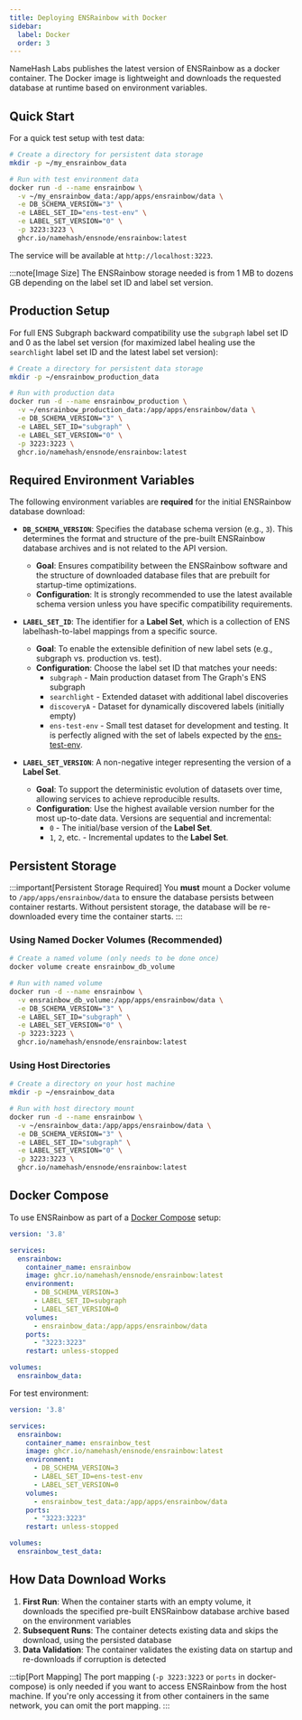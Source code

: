 ```yaml
---
title: Deploying ENSRainbow with Docker
sidebar:
  label: Docker
  order: 3
---
```



NameHash Labs publishes the latest version of ENSRainbow as a docker container. The Docker image is lightweight and downloads the requested database at runtime based on environment variables.

## Quick Start

For a quick test setup with test data:

```bash
# Create a directory for persistent data storage
mkdir -p ~/my_ensrainbow_data

# Run with test environment data
docker run -d --name ensrainbow \
  -v ~/my_ensrainbow_data:/app/apps/ensrainbow/data \
  -e DB_SCHEMA_VERSION="3" \
  -e LABEL_SET_ID="ens-test-env" \
  -e LABEL_SET_VERSION="0" \
  -p 3223:3223 \
  ghcr.io/namehash/ensnode/ensrainbow:latest
```

The service will be available at `http://localhost:3223`.

:::note[Image Size]
The ENSRainbow storage needed is from 1 MB to dozens GB depending on the label set ID and label set version.
## Production Setup

For full ENS Subgraph backward compatibility use the `subgraph` label set ID and 0 as the label set version (for maximized label healing use the `searchlight` label set ID and the latest label set version):

```bash
# Create a directory for persistent data storage
mkdir -p ~/ensrainbow_production_data

# Run with production data
docker run -d --name ensrainbow_production \
  -v ~/ensrainbow_production_data:/app/apps/ensrainbow/data \
  -e DB_SCHEMA_VERSION="3" \
  -e LABEL_SET_ID="subgraph" \
  -e LABEL_SET_VERSION="0" \
  -p 3223:3223 \
  ghcr.io/namehash/ensnode/ensrainbow:latest
```

## Required Environment Variables

The following environment variables are **required** for the initial ENSRainbow database download:

- **`DB_SCHEMA_VERSION`**: Specifies the database schema version (e.g., `3`). This determines the format and structure of the pre-built ENSRainbow database archives and is not related to the API version.
  - **Goal**: Ensures compatibility between the ENSRainbow software and the structure of downloaded database files that are prebuilt for startup-time optimizations.
  - **Configuration**: It is strongly recommended to use the latest available schema version unless you have specific compatibility requirements.

- **`LABEL_SET_ID`**: The identifier for a **Label Set**, which is a collection of ENS labelhash-to-label mappings from a specific source.
  - **Goal**: To enable the extensible definition of new label sets (e.g., subgraph vs. production vs. test).
  - **Configuration**: Choose the label set ID that matches your needs: 
    - `subgraph` - Main production dataset from The Graph's ENS subgraph
    - `searchlight` - Extended dataset with additional label discoveries
    - `discoveryA` - Dataset for dynamically discovered labels (initially empty)
    - `ens-test-env` - Small test dataset for development and testing. It is   perfectly aligned with the set of labels expected by the [ens-test-env](https://github.com/ensdomains/ens-test-env).

- **`LABEL_SET_VERSION`**: A non-negative integer representing the version of a **Label Set**.
  - **Goal**: To support the deterministic evolution of datasets over time, allowing services to achieve reproducible results.
  - **Configuration**: Use the highest available version number for the most up-to-date data. Versions are sequential and incremental:
    - `0` - The initial/base version of the **Label Set**.
    - `1`, `2`, etc. - Incremental updates to the **Label Set**.

## Persistent Storage

:::important[Persistent Storage Required]
You **must** mount a Docker volume to `/app/apps/ensrainbow/data` to ensure the database persists between container restarts. Without persistent storage, the database will be re-downloaded every time the container starts.
:::

### Using Named Docker Volumes (Recommended)

```bash
# Create a named volume (only needs to be done once)
docker volume create ensrainbow_db_volume

# Run with named volume
docker run -d --name ensrainbow \
  -v ensrainbow_db_volume:/app/apps/ensrainbow/data \
  -e DB_SCHEMA_VERSION="3" \
  -e LABEL_SET_ID="subgraph" \
  -e LABEL_SET_VERSION="0" \
  -p 3223:3223 \
  ghcr.io/namehash/ensnode/ensrainbow:latest
```

### Using Host Directories

```bash
# Create a directory on your host machine
mkdir -p ~/ensrainbow_data

# Run with host directory mount
docker run -d --name ensrainbow \
  -v ~/ensrainbow_data:/app/apps/ensrainbow/data \
  -e DB_SCHEMA_VERSION="3" \
  -e LABEL_SET_ID="subgraph" \
  -e LABEL_SET_VERSION="0" \
  -p 3223:3223 \
  ghcr.io/namehash/ensnode/ensrainbow:latest
```

## Docker Compose

To use ENSRainbow as part of a [Docker Compose](https://docs.docker.com/compose/) setup:

```yml
version: '3.8'

services:
  ensrainbow:
    container_name: ensrainbow
    image: ghcr.io/namehash/ensnode/ensrainbow:latest
    environment:
      - DB_SCHEMA_VERSION=3
      - LABEL_SET_ID=subgraph
      - LABEL_SET_VERSION=0
    volumes:
      - ensrainbow_data:/app/apps/ensrainbow/data
    ports:
      - "3223:3223"
    restart: unless-stopped

volumes:
  ensrainbow_data:
```

For test environment:

```yml
version: '3.8'

services:
  ensrainbow:
    container_name: ensrainbow_test
    image: ghcr.io/namehash/ensnode/ensrainbow:latest
    environment:
      - DB_SCHEMA_VERSION=3
      - LABEL_SET_ID=ens-test-env
      - LABEL_SET_VERSION=0
    volumes:
      - ensrainbow_test_data:/app/apps/ensrainbow/data
    ports:
      - "3223:3223"
    restart: unless-stopped

volumes:
  ensrainbow_test_data:
```

## How Data Download Works

1. **First Run**: When the container starts with an empty volume, it downloads the specified pre-built ENSRainbow database archive based on the environment variables
2. **Subsequent Runs**: The container detects existing data and skips the download, using the persisted database
3. **Data Validation**: The container validates the existing data on startup and re-downloads if corruption is detected

:::tip[Port Mapping]
The port mapping (`-p 3223:3223` or `ports` in docker-compose) is only needed if you want to access ENSRainbow from the host machine. If you're only accessing it from other containers in the same network, you can omit the port mapping.
:::

<LinkCard
  title="Configuration"
  description="View the ENSRainbow configuration options"
  href="/ensrainbow/usage/configuration/"
/>
